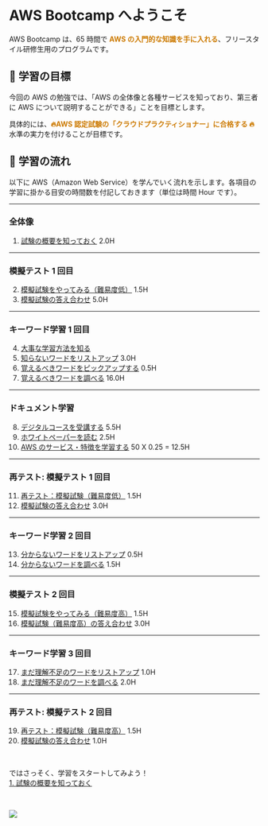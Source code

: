 # AWS Bootcamp へようこそ

AWS Bootcamp は、65 時間で <span style="font-weight:bold;color:#cc7a00;">AWS の入門的な知識を手に入れる</span>、フリースタイル研修生用のプログラムです。

## 🥇 学習の目標

今回の AWS の勉強では、「AWS の全体像と各種サービスを知っており、第三者に AWS について説明することができる」ことを目標とします。

具体的には、<span style="font-weight:bold;color:#cc7a00;">🔥AWS 認定試験の「クラウドプラクティショナー」に合格する 🔥</span>水準の実力を付けることが目標です。

## 🐹 学習の流れ

以下に AWS（Amazon Web Service）を学んでいく流れを示します。各項目の学習に掛かる目安の時間数を付記しておきます（単位は時間 Hour です）。

---

### 全体像

1. [試験の概要を知っておく](/overview/exam-overview) 2.0H

---

### 模擬テスト 1 回目

2. [模擬試験をやってみる（難易度低）](/1st-trial/try-low-difficulty) 1.5H
3. [模擬試験の答え合わせ](/1st-trial/check-answers-1st-trail) 5.0H

---

### キーワード学習 1 回目

4. [大事な学習方法を知る](/1st-learning-keywords/most-important-learning-ways)
5. [知らないワードをリストアップ](/1st-learning-keywords/make-list-unknown-keywords) 3.0H
6. [覚えるべきワードをピックアップする](/1st-learning-keywords/make-list-keywords-to-remember) 0.5H
7. [覚えるべきワードを調べる](/1st-learning-keywords/study-keywords-to-remember) 16.0H

---

### ドキュメント学習

8. [デジタルコースを受講する](/study-with-docs/take-digital-course) 5.5H
9. [ホワイトペーパーを読む](/study-with-docs/read-white-papers) 2.5H
10. [AWS のサービス・特徴を学習する](/study-with-docs/learn-aws-services) 50 X 0.25 = 12.5H

---

### 再テスト: 模擬テスト 1 回目

11. [再テスト：模擬試験（難易度低）](/1st-retrial/retry-low-difficulty) 1.5H
12. [模擬試験の答え合わせ](/1st-retrial/check-answers-retrial) 3.0H

---

### キーワード学習 2 回目

13. [分からないワードをリストアップ](/2nd-learning-keywords/make-list-keywords-you-dont-understand) 0.5H
14. [分からないワードを調べる](/2nd-learning-keywords/study-unknown-keywords) 1.5H

---

### 模擬テスト 2 回目

15. [模擬試験をやってみる（難易度高）](/2nd-trial/try-high-difficulty) 1.5H
16. [模擬試験（難易度高）の答え合わせ](/2nd-trial/check-answers-2nd-trail) 3.0H

---

### キーワード学習 3 回目

17. [まだ理解不足のワードをリストアップ](/3rd-learning-keywords/make-list-keywords-you-still-cant-understand) 1.0H
18. [まだ理解不足のワードを調べる](/3rd-learning-keywords/study-misunderstanding-keywords) 2.0H

---

### 再テスト: 模擬テスト 2 回目

19. [再テスト：模擬試験（難易度高）](/2nd-retrial/retry-high-difficulty) 1.5H
20. [模擬試験の答え合わせ](/2nd-retrial/check-answers-2nd-retrail) 1.0H

<br />

ではさっそく、学習をスタートしてみよう！  
[1. 試験の概要を知っておく](/overview/exam-overview)

<br />

![](./amazon-web-services.jpg)

<br />

